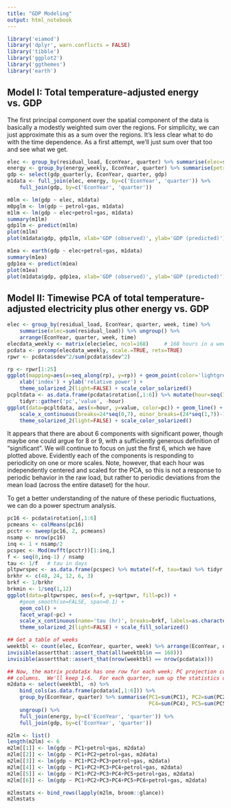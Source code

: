 ```yaml
---
title: "GDP Modeling"
output: html_notebook
---
```


```r
library('eiamod')
library('dplyr', warn.conflicts = FALSE)
library('tibble')
library('ggplot2')
library('ggthemes')
library('earth')
```

## Model I: Total temperature-adjusted energy vs. GDP

The first principal component over the spatial component of the data is basically a modestly
weighted sum over the regions.  For simplicity, we can just approximate this as a sum over
the regions.  It's less clear what to do with the time dependence.  As a first attempt, we'll
just sum over that too and see what we get.

```r
elec <- group_by(residual_load, EconYear, quarter) %>% summarise(elec=sum(residual_load))
energy <- group_by(energy_weekly, EconYear, quarter) %>% summarise(petrol=sum(petrol), gas=sum(gas))
gdp <- select(gdp_quarterly, EconYear, quarter, gdp)
m1data <- full_join(elec, energy, by=c('EconYear', 'quarter')) %>% 
    full_join(gdp, by=c('EconYear', 'quarter'))
```

```r
m0lm <- lm(gdp ~ elec, m1data)
m0pglm <- lm(gdp ~ petrol+gas, m1data)
m1lm <- lm(gdp ~ elec+petrol+gas, m1data)
summary(m1lm)
gdp1lm <- predict(m1lm)
plot(m1lm)
plot(m1data$gdp, gdp1lm, xlab='GDP (observed)', ylab='GDP (predicted)')
```

```r
m1ea <- earth(gdp ~ elec+petrol+gas, m1data)
summary(m1ea)
gdp1ea <- predict(m1ea)
plot(m1ea)
plot(m1data$gdp, gdp1ea, xlab='GDP (observed)', ylab='GDP (predicted)')
```

## Model II:  Timewise PCA of total temperature-adjusted electricity plus other energy vs. GDP

```r
elec <- group_by(residual_load, EconYear, quarter, week, time) %>% 
    summarise(elec=sum(residual_load)) %>% ungroup() %>%
    arrange(EconYear, quarter, week, time)
elecdata_weekly <- matrix(elec$elec, ncol=168)     # 168 hours in a week
pcdata <- prcomp(elecdata_weekly, scale.=TRUE, retx=TRUE)
rpwr <- pcdata$sdev^2/sum(pcdata$sdev^2)
```

```r
rp <- rpwr[1:25]
ggplot(mapping=aes(x=seq_along(rp), y=rp)) + geom_point(color='lightgrey') + 
    xlab('index') + ylab('relative power') +
    theme_solarized_2(light=FALSE) + scale_color_solarized()
pcpltdata <- as.data.frame(pcdata$rotation[,1:6]) %>% mutate(hour=seq(1,168)) %>%
    tidyr::gather('pc','value', -hour)
ggplot(data=pcpltdata, aes(x=hour, y=value, color=pc)) + geom_line() + facet_wrap(~pc) +
    scale_x_continuous(breaks=24*seq(0,7), minor_breaks=(24*seq(1,7))-12) +
    theme_solarized_2(light=FALSE) + scale_color_solarized()
```

It appears that there are about 6 components with significant power, though maybe one could
argue for 8 or 9, with a sufficiently generous definition of "significant".  We will continue
to focus on just the first 6, which we have plotted above.  Evidently each of the components
is responding to periodicity on one or more scales.  Note, however, that each hour was 
independently centered and scaled for the PCA, so this is not a response to periodic behavior
in the raw load, but rather to periodic deviations from the mean load (across the entire dataset) 
for the hour.

To get a better understanding of the nature of these periodic fluctuations, we can do a power 
spectrum analysis.

```r
pc16 <- pcdata$rotation[,1:6]
pcmeans <- colMeans(pc16)
pcctr <- sweep(pc16, 2, pcmeans)
nsamp <- nrow(pc16)
inq <- 1 + nsamp/2
pcspec <- Mod(mvfft(pcctr))[1:inq,]
f <- seq(0,inq-1) / nsamp
tau <- 1/f   # tau in days
pltpwrspec <- as.data.frame(pcspec) %>% mutate(f=f, tau=tau) %>% tidyr::gather('pc','sqrtpwr', -f, -tau)
brkhr <- c(48, 24, 12, 6, 3)
brkf <- 1/brkhr
brkmin <- 1/seq(1,12)
ggplot(data=pltpwrspec, aes(x=f, y=sqrtpwr, fill=pc)) + 
    #geom_smooth(se=FALSE, span=0.1) + 
    geom_col() +
    facet_wrap(~pc) +
    scale_x_continuous(name='tau (hr)', breaks=brkf, labels=as.character(brkhr), minor_breaks=brkmin) +
    theme_solarized_2(light=FALSE) + scale_fill_solarized()
```

```r
## Get a table of weeks
weektbl <- count(elec, EconYear, quarter, week) %>% arrange(EconYear, quarter, week)
invisible(assertthat::assert_that(all(weektbl$n == 168)))
invisible(assertthat::assert_that(nrow(weektbl) == nrow(pcdata$x)))

## Now, the matrix pcdata$x has one row for each week; PC projection coefficients are in 
## columns.  We'll keep 1-6.  For each quarter, sum up the statistics over weeks.
m2data <- select(weektbl, -n) %>% 
    bind_cols(as.data.frame(pcdata$x[,1:6])) %>%
    group_by(EconYear, quarter) %>% summarise(PC1=sum(PC1), PC2=sum(PC2), PC3=sum(PC3),
                                              PC4=sum(PC4), PC5=sum(PC5), PC6=sum(PC6)) %>%
    ungroup() %>%
    full_join(energy, by=c('EconYear', 'quarter')) %>%
    full_join(gdp, by=c('EconYear', 'quarter')) 

m2lm <- list()
length(m2lm) <- 6
m2lm[[1]] <- lm(gdp ~ PC1+petrol+gas, m2data)
m2lm[[2]] <- lm(gdp ~ PC1+PC2+petrol+gas, m2data)
m2lm[[3]] <- lm(gdp ~ PC1+PC2+PC3+petrol+gas, m2data)
m2lm[[4]] <- lm(gdp ~ PC1+PC2+PC3+PC4+petrol+gas, m2data)
m2lm[[5]] <- lm(gdp ~ PC1+PC2+PC3+PC4+PC5+petrol+gas, m2data)
m2lm[[6]] <- lm(gdp ~ PC1+PC2+PC3+PC4+PC5+PC6+petrol+gas, m2data)

m2lmstats <- bind_rows(lapply(m2lm, broom::glance))
m2lmstats
```
